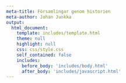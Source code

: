 ```yaml
---
meta-title: Församlingar genom historien
meta-author: Johan Junkka
output: 
  html_document:
    template: includes/template.html
    theme: null
    highlight: null
    css: css/style.css
    self_contained: false
    includes:
      before_body: 'includes/body.html'
      after_body: 'includes/javascript.html'
---
```

